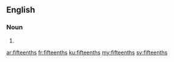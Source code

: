 ==English==

===Noun===
{{head|en|noun plural form}}

# {{plural of|fifteenth|lang=en}}

[[ar:fifteenths]]
[[fr:fifteenths]]
[[ku:fifteenths]]
[[my:fifteenths]]
[[sv:fifteenths]]